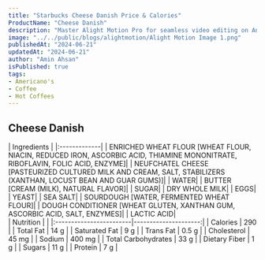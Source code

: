 ```yaml
---
title: "Starbucks Cheese Danish Price & Calories"
ProductName: "Cheese Danish" 
description: "Master Alight Motion Pro for seamless video editing on Android, iOS, and Tablets with our ultimate guide, unlocking advanced features and elevating your skills in 2024!"
image: "../../public/blogs/alightmotion/Alight Motion Image 1.png"
publishedAt: "2024-06-21"
updatedAt: "2024-06-21"
author: "Amin Ahsan"
isPublished: true
tags:
- Americano's
- Coffee
- Hot Coffees   
---
```


 
## Cheese Danish 

<div className="tables-container">
  <div className="table-wrapper">
    | Ingredients  |  
    |:-------------|
     | ENRICHED WHEAT FLOUR [WHEAT FLOUR, NIACIN, REDUCED IRON, ASCORBIC ACID, THIAMINE MONONITRATE, RIBOFLAVIN, FOLIC ACID, ENZYME]|
    | NEUFCHATEL CHEESE [PASTEURIZED CULTURED MILK AND CREAM, SALT, STABILIZERS (XANTHAN, LOCUST BEAN AND GUAR GUMS)]|
    | WATER|
    | BUTTER [CREAM (MILK), NATURAL FLAVOR]|
    | SUGAR|
    | DRY WHOLE MILK|
    | EGGS|
    | YEAST|
    | SEA SALT|
    | SOURDOUGH [WATER, FERMENTED WHEAT FLOUR]|
    | DOUGH CONDITIONER [WHEAT GLUTEN, XANTHAN GUM, ASCORBIC ACID, SALT, ENZYMES]|
    | LACTIC ACID|
  </div>
  <div className="table-wrapper">
    | Nutrition               |                      |  
    |:------------------------|---------------------:|
| Calories                | 290                  |
    | Total Fat               | 14 g                 |
    | Saturated Fat           | 9 g                  |
    | Trans Fat               | 0.5 g                |
    | Cholesterol             | 45 mg                |
    | Sodium                  | 400 mg               |
    | Total Carbohydrates     | 33 g                 |
    | Dietary Fiber           | 1 g                  |
    | Sugars                  | 11 g                 |
    | Protein                 | 7 g                  |
  </div>
</div>
<style jsx>{`
  .tables-container {
    display: flex;
    flex-direction: row;
    gap: 30px;
  }
  .table-wrapper {
    width: 500px; /* Adjust as needed */
  }
  @media (max-width: 768px) {
    .tables-container {
      flex-direction: column;
      gap: 0px; /* Adjust as needed */
    }
    .table-wrapper {
      width: 100%; /* Adjust as needed */
    }
  }
`}</style>